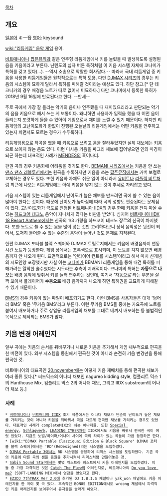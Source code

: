[[목차]]
== 개요 ==
[[일본어]] キー音
[[영어]]: keysound

[[wiki:"리듬게임" 음악 게임]] 용어.

[[비트매니아]]나 [[팝픈뮤직]]과 같은 연주형 리듬게임에서 키를 눌렀을 때 발생하도록 설정된 음을 키음이라고 부른다. 닌텐도의 십자 버튼 특허처럼 이 키음 시스템 자체에 코나미가 특허를 갖고 있다(...). --역시 소송으로 악랄한 회사답다.-- 따라서 국내 리듬게임 중 키음을 사용한 리듬게임들은 원칙적으로는 특허 도용. 다만 [[DJMAX 시리즈]]의 경우는 키음의 시스템이 묘하게 달라서 특허를 피해갈 것이라는 예상도 있다. 하단 참고.[* 단 테크니카의 경우 배경음 노트가 따로 없어서 미묘하다.] 다만 코나미에서 등록한 특허가 2018년 9월 16일에 만료된다고 한다. --만세--

주로 곡에서 가장 잘 들리는 악기의 음이나 연주했을 때 재미있으리라고 판단되는 악기의 음을 키음으로 빼서 쓰는 게 보통이다. 왜냐하면 사용자가 입력을 했을 때 어떤 음이 들리는지 또렷하게 들을 수 있어야 게임으로서 재미를 느낄 수 있기 때문이다. 하지만 리듬게임의 고난이도화가 한없이 진행된 오늘날의 리듬게임에서는 어떤 키음을 연주하고 있는지 치면서도 모르는 경우가 수두룩하다.

리듬게임용으로 작곡을 했을 때 키음으로 쓰려고 음을 잘라두었지만 실제 채보에는 키음으로 쓰이지 않는 음도 있다. 이런 미사용 키음을 싸그리 채보에 집어넣으면 인외 마경이 되곤 하는데 대표적인 사례가 [[MENDES]]의 흑어나더.

판권 곡의 경우 키음화에 어려움을 겪기도 한다. [[BEMANI 시리즈]]에서는 키음을 안 쓰는 [[댄스 댄스 레볼루션]]에서는 원곡을 수록하지만 키음을 쓰는 [[팝픈뮤직]]에서는 커버 보컬로 교체하는 경우도 있다. 또한 키음화 자체도 쉬운 일이 아니라서 [[유비트]]나 [[리플렉 비트]]처럼 최근에 나오는 리듬게임에는 아예 키음을 넣지 않는 것이 추세로 자리잡고 있다.

키음 시스템이 있는 리듬게임에서 난이도가 높은 채보를 만드려면 곡에 쓸 수 있는 음이 많아야 한다는 것이다. 때문에 난이도가 높아짐에 따라 곡의 성향도 편중된다는 문제점이 있다. 고난이도화가 극도로 진행된 [[비트매니아 IIDX]]의 경우 한때 키음을 잔뜩 따올 수 있는 [[하드코어 테크노]] 음악이 지나치게 많다는 비판을 받았다. 심지어 [[비트매니아 IIDX 18 Resort Anthem]]에서는 신곡의 1/3 가량을 하드코어 테크노 장르의 신곡이 차지했다. 또한 노트로 쓸 수 있는 음을 많이 넣는 것만 고려하다보니 정작 음악성은 뒷전이 되어서, 도저히 들어줄 수 없는 수준의 음악이 늘어난 것도 문제로 지적된다.

한편 DJMAX 포터블 블랙 스퀘어와 DJMAX 트릴로지에서는 키음에 배경음까지 연동시킨 노트가 등장한다. 게임 상에서는 초록색으로 표시되며, 이 노트를 치지 않으면 배경음까지 안 나오게 된다. 표면적으로는 '인타이어 컨트롤 시스템'이라고 해서 마치 신개념의 시도인양 포장했지만 사실 이는 [[코나미]]가 BEMANI 리듬게임을 통해 내건 특허를 피해가려는 얄팍한 술수였다는 시도라는 추측이 지배적이다. 코나미의 특허는 '''자동으로 나오는''' 배경 음악에 맞춰서 키를 눌러 연주하는 것인데, 여기서 '자동으로'라는 부분을 살짝 꼬아서 플레이어가 '''수동으로''' 배경 음악까지 나오게 하면 특허권을 교묘하게 피해갈 수 있기 때문이다.

[[BMS]]의 경우 키음이 없는 파일이 배포되기도 한다. 이런 BMS를 사용자들은 대개 '벙어리 BMS' 혹은 '무키음 BMS'라고 부른다. 이런 무키음 BMS들 중에는 가요곡에 노트를 붙여서 배포하거나 주로 상업용 리듬게임의 채보를 그대로 베껴서 배포하는 등 불법적인 목적으로 제작되는 BMS가 많다.

== 키음 변경 어레인지 ==
일부 곡에는 키음의 순서를 뒤바꾸거나 새로운 키음을 추가해서 게임 내부적으로 편곡을 한 버전이 있다. 외부 시스템을 동원해서 편곡한 것이 아니라 순전히 키음 변경만을 통해 편곡한 것.

비트매니아의 대표곡인 [[20,november]]에는 이렇게 키음 재배치를 통해 편곡한 채보가 여러 종류 있다.[* 써드믹스의 어나더 채보인 nagureo kidding style, 컴플리트 믹스 1의 Hardhouse Mix, 컴플리트 믹스 2의 어나더 채보, 그리고 IIDX substream의 어나더 채보 등.]
=== 사례 ===
 * [[비트매니아]]나 [[비트매니아 IIDX]] 초기 작품에서는 어나더 채보가 단순히 난이도가 높은 채보를 가리키는 것이 아니라 키음을 뒤바꿔서 곡을 다르게 편곡한 채보를 가리키는 경우도 있었다. 대표적인 사례가 completeMIX2의 차분 어나더들. 또한 [[Special energy]], [[Schlagwerk]], [[LEADING CYBER]]처럼 IIDX에서도 키음을 바꿔서 편곡한 곡이 여럿 있었다. 지금도 노멀/하이퍼/어나더 사이에 곡의 차이가 있는 곡들이 가끔 등장하곤 한다.
 * [wiki:"DJMAX Portable Clazziquai Edition & Black Square" DJMAX 포터블 블랙 스퀘어]에서는 'RD'(ReDesigned)라는 시스템을 도입하였다.
 * [[DJMAX Portable 3]]에서는 RD 시스템을 응용하여 리믹스 시스템을 도입하였다. 기존 곡의 키음에 다른 곡의 샘플 음원을 추가시켜서 리믹스처럼 만들어놓은 것.
 * [[Sabin Sound Star]]에서는 몇몇 엑스트라 퀘스트에서 키음 어레인지를 도입하였다. 이들 중 가장 파격적인 것은 [[Catch The Flow]]의 어레인지로, 비트매니아의 [[Do you love me?]] (SOFT-LANDING MIX)에서 영감을 얻었다고 한다.
 * [[EZ2DJ 7thTRAX Ver 2.0]]에 추가된 DJ I.B.I.S 채널이나 yak_won 채널에도 키음 어레인지를 한 곡이 몇 곡 있다. 후속작인 BONUS EDITION에서도 wroong 채널에서 파격적인 키음 어레인지를 보여주어서 유저들을 놀라게 하였다.
